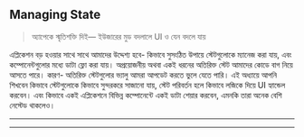 ## Managing State

> অ্যাপেকে স্মৃতিশক্তি দিই— ইউজারের মুড বদলালে UI ও যেন বদলে যায়

এপ্লিকেশন বড় হওয়ার সাথে সাথে আমাদের উদ্দেশ্য হবে- কিভাবে সুসংঠিত উপায়ে স্টেটগুলোকে ম্যানেজ করা যায়, এবং কম্পোনেন্টগুলোর মধ্যে ডাটা ফ্লো করা যায়। অপ্রয়োজনীয় অথবা একই ধরনের অতিরিক্ত স্টেট আমাদের কোডে বাগ নিয়ে আসতে পারে। কারণ- অতিরিক্ত স্টেটগুলোর ভ্যালু আমরা আপডেট করতে ভুলে যেতে পারি। এই অধ্যায়ে আপনি শিখবেন কিভাবে স্টেটগুলোকে কিভাবে সুন্দরকরে সাজানো যায়, স্টেট পরিবর্তন হলে কিভাবে লজিকে দিয়ে UI হ্যান্ডেল করবেন। এবং কিভাবে একই এপ্লিকেশনে বিভিন্ন কম্পোনেন্টে একই ডাটা শেয়ার করবেন, এমনকি তারা অনেক বেশি নেস্টেড থাকলেও।

<hr />
<Donate />
<hr />
<GiscusComments
  repo="codedbyMojnu/react-bangla-tutorial"
  repoId="R_kgDOLDE87Q"
  category="General"
  categoryId="DIC_kwDOLDE87c4CtCIY"
  mapping="pathname"
  inputPosition="top"
  theme="preferred_color_scheme"
  lang="en"
/>
